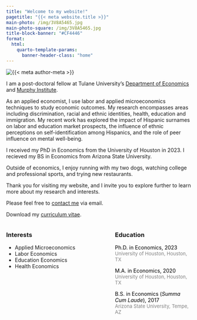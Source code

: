 ```yaml
---
title: "Welcome to my website!"
pagetitle: "{{< meta website.title >}}"
main-photo: /img/3V8A5465.jpg
main-photo-square: /img/3V8A5465.jpg
title-block-banner: "#CF4446"
format:
  html:
    quarto-template-params:
      banner-header-class: "home"
---
```


::: {.grid}

::: {.g-col-12 .g-col-sm-4}

```{=html}
<div class="grid" style="--bs-columns: 5; row-gap: 0;">
  <div class="g-col-1 g-col-sm-0"></div>
  <div class="g-col-3 g-col-sm-5">
    <picture>
      <source media="(max-width: 576px)" srcset="{{< meta main-photo-square >}}">
      <source media="(min-width: 576px)" srcset="{{< meta main-photo >}}">
      <img class="img-fluid" src="{{< meta main-photo >}}" alt="{{< meta author-meta >}}">
    </picture>
  </div>
  <div class="g-col-1 g-col-sm-0"></div>
</div>
```

:::


::: {.g-col-12 .g-col-sm-8}

I am a post-doctoral fellow at Tulane University's [Department of Economics](https://liberalarts.tulane.edu/departments/economics) and [Murphy Institute](https://murphy.tulane.edu/). 

As an applied economist, I use labor and applied microeconomics techniques to study economic outcomes. My research encompasses areas including discrimination, racial and ethnic identities, health, education and immigration. My recent work has explored the impact of Hispanic surnames on labor and education market prospects, the influence of ethnic perceptions on self-identification among Hispanics, and the role of peer influence on mental well-being.

I received my PhD in Economics from the University of Houston in 2023. I recieved my BS in Economics from Arizona State University.

Outside of economics, I enjoy running with my two dogs, watching college and professional sports, and trying new restaurants.

Thank you for visiting my website, and I invite you to explore further to learn more about my research and interests.


<i class="fa-solid fa-envelope"></i> Please feel free to [contact me](mailto:hussainhadah@gmail.com) via email.

<i class="fa-solid fa-download"></i> Download my [curriculum vitae](https://hussainhadah.com/cv/cv.pdf).

:::
:::

:::: {.columns}

::: {.column width="45%"}
### Interests

- Applied Microeconomics
- Labor Economics
- Education Economics
- Health Economics
:::

::: {.column width="10%"}
<!-- empty column to create gap -->
:::

::: {.column width="45%"}
### Education

<i class="fa-solid fa-graduation-cap"></i> <span style="color:black;">Ph.D. in Economics, 2023</span><br><span style="color:gray;font-size:small;">University of Houston, Houston, TX</span>

<i class="fa-solid fa-graduation-cap"></i> <span style="color:black;">M.A. in Economics, 2020</span><br><span style="color:gray;font-size:small;">University of Houston, Houston, TX</span>

<i class="fa-solid fa-graduation-cap"></i> <span style="color:black;">B.S. in Economics (<em>Summa Cum Laude</em>), 2017</span><br><span style="color:gray;font-size:small;">Arizona State University, Tempe, AZ</span>

:::

::::

<!-- # Research

  - [Research In Progress](#research)
  - [Hispanic Discrimination](#sub-topic-1)
  - [Mental Health](#sub-topic-2)

### Research In Progress {#research}

*   Hadah, H.  **Endogenous Hispanic Identity and Ethnic Gaps in the U.S.**
*   Hadah, H., & Maheshri, V.  **Discrimination and the Black-White Arrests Gap.**
*   Hadah, H., & Compta, G.  **Effects of Gun Control Laws on Suicide.**
*   Hadah, H.  **The Effect of Anti-Asian Attitudes on Asian Identity in the U.S.**
*   Button, P., Hadah, H., Schwegman, D., Selman, J., Nguyen-Phuong, T., & Balfe, C.  **Sexual Orientation and Racial Discrimination in Mortgage Lending: An Audit Correspondence Field Experiment.**
    *   Related: See Balfe et al. (2022) for the pilot study.
    *   Note: Experiment planned to go into the field in Jan. 2024.
*   Hadah, H., Button, P., Harris, D., & Lundebjerg, B.  **Parent’s Choice or School’s Choice? Discrimination Against Students in Admission to Private, Charter, and Traditional Public Schools.**

Working Papers
--------------

### Hispanic Discrimination {#sub-topic-1}

*   Hadah, H.  **The Effect of Racial and Ethnic Attitudes on Hispanic Identity in the U.S.**
*   Hadah, H.  **The Impact of Hispanic Last Names and Identity on Labor Market Outcomes.**

### Mental Health {#sub-topic-2}

*   Hadah, H.  **Peer Effects in Adolescent Mental Health.** -->